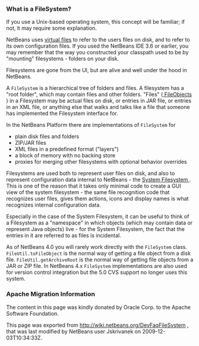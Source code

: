<!--

    Licensed to the Apache Software Foundation (ASF) under one
    or more contributor license agreements.  See the NOTICE file
    distributed with this work for additional information
    regarding copyright ownership.  The ASF licenses this file
    to you under the Apache License, Version 2.0 (the
    "License"); you may not use this file except in compliance
    with the License.  You may obtain a copy of the License at

      http://www.apache.org/licenses/LICENSE-2.0

    Unless required by applicable law or agreed to in writing,
    software distributed under the License is distributed on an
    "AS IS" BASIS, WITHOUT WARRANTIES OR CONDITIONS OF ANY
    KIND, either express or implied.  See the License for the
    specific language governing permissions and limitations
    under the License.

-->

===What is a FileSystem?===

If you use a Unix-based operating system, this concept will be familiar;  if not, it may require some explanation.

NetBeans uses [[DevFaqFileObject| virtual files]] to refer to the users files on disk, and to refer to its own configuration files.  If you used the NetBeans IDE 3.6 or earlier, you may remember that the way you constructed your classpath used to be by "mounting" filesystems - folders on your disk.

Filesystems are gone from the UI, but are alive and well under the hood in NetBeans.

A <tt>FileSystem</tt> is a hierarchical tree of folders and files.  A filesystem has a "root folder", which may contain files and other folders.  "Files" ([[DevFaqFileObject| FileObjects ]]) in a Filesystem may be actual files on disk, or entries in JAR file, or entries in an XML file, or anything else that walks and talks like a file that someone has implemented the Filesystem interface for.

In the NetBeans Platform there are implementations of <tt>FileSystem</tt> for
* plain disk files and folders
* ZIP/JAR files
* XML files in a predefined format ("layers")
* a block of memory with no backing store
* proxies for merging other filesystems with optional behavior overrides

Filesystems are used both to represent user files on disk, and also to represent configuration data internal to NetBeans - the [[DevFaqSystemFilesystem| System Filesystem ]].  This is one of the reason that it takes only minimal code to create a GUI view of the system filesystem - the same file recognition code that recognizes user files, gives them actions, icons and display names is what recognizes internal configuration data.

Especially in the case of the System Filesystem, it can be useful to think of a Filesystem as a "namespace" in which objects (which may contain data or represent Java objects) live - for the System Filesystem, the fact that the entries in it are referred to as files is incidental.

As of NetBeans 4.0 you will rarely work directly with the <tt>FileSystem</tt> class. <tt>FileUtil.toFileObject</tt> is the normal way of getting a file object from a disk file. <tt>FileUtil.getArchiveRoot</tt> is the normal way of getting file objects from a JAR or ZIP file. In NetBeans 4.x <tt>FileSystem</tt> implementations are also used for version control integration but the 5.0 CVS support no longer uses this system.

===Apache Migration Information===

The content in this page was kindly donated by Oracle Corp. to the
Apache Software Foundation.

This page was exported from http://wiki.netbeans.org/DevFaqFileSystem , 
that was last modified by NetBeans user Jskrivanek 
on 2009-12-03T10:34:33Z.

